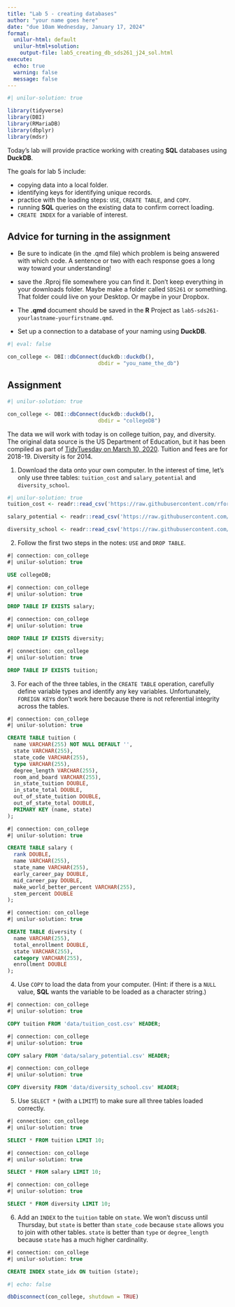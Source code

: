 ```yaml
---
title: "Lab 5 - creating databases"
author: "your name goes here"
date: "due 10am Wednesday, January 17, 2024"
format: 
  unilur-html: default
  unilur-html+solution:
    output-file: lab5_creating_db_sds261_j24_sol.html
execute:
  echo: true
  warning: false
  message: false
---
```


```r
#| unilur-solution: true

library(tidyverse)
library(DBI)
library(RMariaDB)
library(dbplyr)
library(mdsr)
```

Today's lab will provide practice working with creating **SQL** databases using **DuckDB**.  

The goals for lab 5 include:

* copying data into a local folder.
* identifying keys for identifying unique records.
* practice with the loading steps: `USE`, `CREATE TABLE`, and `COPY`.
* running **SQL** queries on the existing data to confirm correct loading.
* `CREATE INDEX` for a variable of interest.


## Advice for turning in the assignment

* Be sure to indicate (in the .qmd file) which problem is being answered with which code.  A sentence or two with each response goes a long way toward your understanding!

* save the .Rproj file somewhere you can find it.  Don't keep everything in your downloads folder.  Maybe make a folder called `SDS261` or something.  That folder could live on your Desktop.  Or maybe in your Dropbox.  

* The **.qmd** document should be saved in the **R** Project as `lab5-sds261-yourlastname-yourfirstname.qmd`. 

* Set up a connection to a database of your naming using **DuckDB**.

```r
#| eval: false

con_college <- DBI::dbConnect(duckdb::duckdb(),
                             dbdir = "you_name_the_db")
```


##  Assignment

```r
#| unilur-solution: true

con_college <- DBI::dbConnect(duckdb::duckdb(),
                             dbdir = "collegeDB")
```

The data we will work with today is on college tuition, pay, and diversity.  The original data source is the US Department of Education, but it has been compiled as part of <a href = "https://github.com/rfordatascience/tidytuesday/tree/master/data/2020/2020-03-10" target = "_blank">TidyTuesday on March 10, 2020</a>.  Tuition and fees are for 2018-19.  Diversity is for 2014.

1. Download the data onto your own computer.  In the interest of time, let's only use three tables: `tuition_cost` and `salary_potential` and `diversity_school`.

```r
#| unilur-solution: true
tuition_cost <- readr::read_csv('https://raw.githubusercontent.com/rfordatascience/tidytuesday/master/data/2020/2020-03-10/tuition_cost.csv')

salary_potential <- readr::read_csv('https://raw.githubusercontent.com/rfordatascience/tidytuesday/master/data/2020/2020-03-10/salary_potential.csv')

diversity_school <- readr::read_csv('https://raw.githubusercontent.com/rfordatascience/tidytuesday/master/data/2020/2020-03-10/diversity_school.csv')

```

2.  Follow the first two steps in the notes: `USE` and `DROP TABLE`.

```sql
#| connection: con_college
#| unilur-solution: true

USE collegeDB;
```

```sql
#| connection: con_college
#| unilur-solution: true

DROP TABLE IF EXISTS salary;
```

```sql
#| connection: con_college
#| unilur-solution: true

DROP TABLE IF EXISTS diversity;
```


```sql
#| connection: con_college
#| unilur-solution: true

DROP TABLE IF EXISTS tuition;
```


3. For each of the three tables, in the `CREATE TABLE` operation, carefully define variable types and identify any key variables.  Unfortunately, `FOREIGN KEY`s don't work here because there is not referential integrity across the tables.

```sql
#| connection: con_college
#| unilur-solution: true

CREATE TABLE tuition (
  name VARCHAR(255) NOT NULL DEFAULT '',
  state VARCHAR(255),
  state_code VARCHAR(255),
  type VARCHAR(255),
  degree_length VARCHAR(255),
  room_and_board VARCHAR(255),
  in_state_tuition DOUBLE,
  in_state_total DOUBLE,
  out_of_state_tuition DOUBLE,
  out_of_state_total DOUBLE,
  PRIMARY KEY (name, state)
);
```



```sql
#| connection: con_college
#| unilur-solution: true

CREATE TABLE salary (
  rank DOUBLE,
  name VARCHAR(255),
  state_name VARCHAR(255),
  early_career_pay DOUBLE,
  mid_career_pay DOUBLE,
  make_world_better_percent VARCHAR(255),
  stem_percent DOUBLE
);
```


```sql
#| connection: con_college
#| unilur-solution: true

CREATE TABLE diversity (
  name VARCHAR(255),
  total_enrollment DOUBLE,
  state VARCHAR(255),
  category VARCHAR(255),
  enrollment DOUBLE
);
```


4. Use `COPY` to load the data from your computer.  (Hint: if there is a `NULL` value, **SQL** wants the variable to be loaded as a character string.)


```sql
#| connection: con_college
#| unilur-solution: true

COPY tuition FROM 'data/tuition_cost.csv' HEADER;
```
```sql
#| connection: con_college
#| unilur-solution: true

COPY salary FROM 'data/salary_potential.csv' HEADER;
```

```sql
#| connection: con_college
#| unilur-solution: true

COPY diversity FROM 'data/diversity_school.csv' HEADER;
```



5. Use `SELECT *` (with a `LIMIT`!) to make sure all three tables loaded correctly.

```sql
#| connection: con_college
#| unilur-solution: true

SELECT * FROM tuition LIMIT 10;
```

```sql
#| connection: con_college
#| unilur-solution: true

SELECT * FROM salary LIMIT 10;
```

```sql
#| connection: con_college
#| unilur-solution: true

SELECT * FROM diversity LIMIT 10;
```

6. Add an `INDEX` to the `tuition` table on `state`.  We won't discuss until Thursday, but `state` is better than `state_code` because `state` allows you to join with other tables.  `state` is better than `type` or `degree_length` because `state` has a much higher cardinality.

```sql
#| connection: con_college
#| unilur-solution: true

CREATE INDEX state_idx ON tuition (state);
```

```r
#| echo: false

dbDisconnect(con_college, shutdown = TRUE)
```

